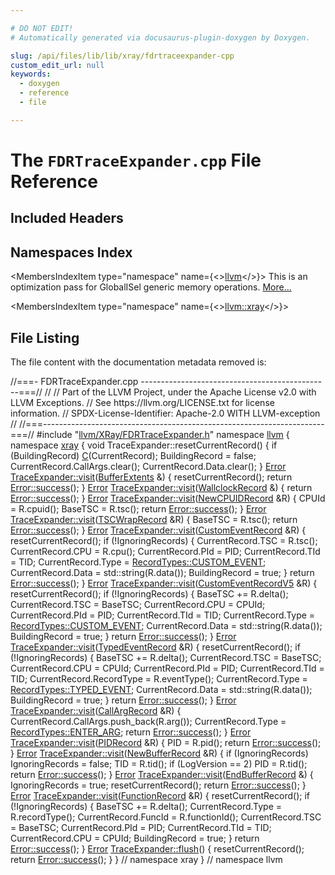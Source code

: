 ```yaml
---

# DO NOT EDIT!
# Automatically generated via docusaurus-plugin-doxygen by Doxygen.

slug: /api/files/lib/lib/xray/fdrtraceexpander-cpp
custom_edit_url: null
keywords:
  - doxygen
  - reference
  - file

---
```





# The `FDRTraceExpander.cpp` File Reference

<DoxygenPage pluginConfig={pluginConfig}>



## Included Headers

<IncludesList>
<IncludesListItem
  filePath="llvm/XRay/FDRTraceExpander.h"
  permalink="/docs/api/files/include/include/llvm/include/llvm/xray/fdrtraceexpander-h"
  isLocal="true" />
</IncludesList>

## Namespaces Index

<MembersIndex>

<MembersIndexItem
  type="namespace"
  name={<><a href="/docs/api/namespaces/llvm">llvm</a></>}>
This is an optimization pass for GlobalISel generic memory operations. <a href="/docs/api/namespaces/llvm/#details">More...</a>
</MembersIndexItem>

<MembersIndexItem
  type="namespace"
  name={<><a href="/docs/api/namespaces/llvm/xray">llvm::xray</a></>}>
</MembersIndexItem>

</MembersIndex>


## File Listing

The file content with the documentation metadata removed is:

<ProgramListing>

<Link id="l00001" /><CodeLine lineNumber="1"><Highlight kind="comment">//===- FDRTraceExpander.cpp -----------------------------------------------===//</Highlight><Highlight kind="normal"></Highlight></CodeLine>
<Link id="l00002" /><CodeLine lineNumber="2"><Highlight kind="normal"></Highlight><Highlight kind="comment">//</Highlight><Highlight kind="normal"></Highlight></CodeLine>
<Link id="l00003" /><CodeLine lineNumber="3"><Highlight kind="normal"></Highlight><Highlight kind="comment">// Part of the LLVM Project, under the Apache License v2.0 with LLVM Exceptions.</Highlight><Highlight kind="normal"></Highlight></CodeLine>
<Link id="l00004" /><CodeLine lineNumber="4"><Highlight kind="normal"></Highlight><Highlight kind="comment">// See https://llvm.org/LICENSE.txt for license information.</Highlight><Highlight kind="normal"></Highlight></CodeLine>
<Link id="l00005" /><CodeLine lineNumber="5"><Highlight kind="normal"></Highlight><Highlight kind="comment">// SPDX-License-Identifier: Apache-2.0 WITH LLVM-exception</Highlight><Highlight kind="normal"></Highlight></CodeLine>
<Link id="l00006" /><CodeLine lineNumber="6"><Highlight kind="normal"></Highlight><Highlight kind="comment">//</Highlight><Highlight kind="normal"></Highlight></CodeLine>
<Link id="l00007" /><CodeLine lineNumber="7"><Highlight kind="normal"></Highlight><Highlight kind="comment">//===----------------------------------------------------------------------===//</Highlight><Highlight kind="normal"></Highlight></CodeLine>
<Link id="l00008" /><CodeLine lineNumber="8"><Highlight kind="normal"></Highlight><Highlight kind="preprocessor">#include &quot;<a href="/docs/api/files/include/include/llvm/include/llvm/xray/fdrtraceexpander-h">llvm/XRay/FDRTraceExpander.h</a>&quot;</Highlight><Highlight kind="normal"></Highlight></CodeLine>
<Link id="l00009" /><CodeLine lineNumber="9"><Highlight kind="normal"></Highlight></CodeLine>
<Link id="l00010" /><CodeLine lineNumber="10"><Highlight kind="normal"></Highlight><Highlight kind="keyword">namespace </Highlight><Highlight kind="normal"><a href="/docs/api/namespaces/llvm">llvm</a> &#123;</Highlight></CodeLine>
<Link id="l00011" /><CodeLine lineNumber="11"><Highlight kind="normal"></Highlight><Highlight kind="keyword">namespace </Highlight><Highlight kind="normal"><a href="/docs/api/namespaces/llvm/xray">xray</a> &#123;</Highlight></CodeLine>
<Link id="l00012" /><CodeLine lineNumber="12"><Highlight kind="normal"></Highlight></CodeLine>
<Link id="l00013" /><CodeLine lineNumber="13"><Highlight kind="normal"></Highlight><Highlight kind="keywordtype">void</Highlight><Highlight kind="normal"> TraceExpander::resetCurrentRecord() &#123;</Highlight></CodeLine>
<Link id="l00014" /><CodeLine lineNumber="14"><Highlight kind="normal">  </Highlight><Highlight kind="keywordflow">if</Highlight><Highlight kind="normal"> (BuildingRecord)</Highlight></CodeLine>
<Link id="l00015" /><CodeLine lineNumber="15"><Highlight kind="normal">    <a href="/docs/api/namespaces/llvm/callingconv/#ac6aa1387c4375260e2468eb5a77fdb4cafd841a49aec1539bc88abc8ff9e170fb">C</a>(CurrentRecord);</Highlight></CodeLine>
<Link id="l00016" /><CodeLine lineNumber="16"><Highlight kind="normal">  BuildingRecord = </Highlight><Highlight kind="keyword">false</Highlight><Highlight kind="normal">;</Highlight></CodeLine>
<Link id="l00017" /><CodeLine lineNumber="17"><Highlight kind="normal">  CurrentRecord.CallArgs.clear();</Highlight></CodeLine>
<Link id="l00018" /><CodeLine lineNumber="18"><Highlight kind="normal">  CurrentRecord.Data.clear();</Highlight></CodeLine>
<Link id="l00019" /><CodeLine lineNumber="19"><Highlight kind="normal">&#125;</Highlight></CodeLine>
<Link id="l00020" /><CodeLine lineNumber="20"><Highlight kind="normal"></Highlight></CodeLine>
<Link id="l00021" /><CodeLine lineNumber="21" lineLink="/docs/api/classes/llvm/xray/traceexpander/#a533e6b5733b685849a0e31250e3c7720"><Highlight kind="normal"><a href="/docs/api/classes/llvm/error">Error</a> <a href="/docs/api/classes/llvm/xray/traceexpander/#a533e6b5733b685849a0e31250e3c7720">TraceExpander::visit</a>(<a href="/docs/api/classes/llvm/xray/bufferextents">BufferExtents</a> &amp;) &#123;</Highlight></CodeLine>
<Link id="l00022" /><CodeLine lineNumber="22"><Highlight kind="normal">  resetCurrentRecord();</Highlight></CodeLine>
<Link id="l00023" /><CodeLine lineNumber="23"><Highlight kind="normal">  </Highlight><Highlight kind="keywordflow">return</Highlight><Highlight kind="normal"> <a href="/docs/api/classes/llvm/error/#a4dfd0813c3d0e0a30439b5a3e9196b59">Error::success</a>();</Highlight></CodeLine>
<Link id="l00024" /><CodeLine lineNumber="24"><Highlight kind="normal">&#125;</Highlight></CodeLine>
<Link id="l00025" /><CodeLine lineNumber="25"><Highlight kind="normal"></Highlight></CodeLine>
<Link id="l00026" /><CodeLine lineNumber="26" lineLink="/docs/api/classes/llvm/xray/traceexpander/#ad8ee1423f94ae9b013a2195982b61797"><Highlight kind="normal"><a href="/docs/api/classes/llvm/error">Error</a> <a href="/docs/api/classes/llvm/xray/traceexpander/#a533e6b5733b685849a0e31250e3c7720">TraceExpander::visit</a>(<a href="/docs/api/classes/llvm/xray/wallclockrecord">WallclockRecord</a> &amp;) &#123; </Highlight><Highlight kind="keywordflow">return</Highlight><Highlight kind="normal"> <a href="/docs/api/classes/llvm/error/#a4dfd0813c3d0e0a30439b5a3e9196b59">Error::success</a>(); &#125;</Highlight></CodeLine>
<Link id="l00027" /><CodeLine lineNumber="27"><Highlight kind="normal"></Highlight></CodeLine>
<Link id="l00028" /><CodeLine lineNumber="28" lineLink="/docs/api/classes/llvm/xray/traceexpander/#ab8aca04847a1e7e2701e8c9c8c5ccebf"><Highlight kind="normal"><a href="/docs/api/classes/llvm/error">Error</a> <a href="/docs/api/classes/llvm/xray/traceexpander/#a533e6b5733b685849a0e31250e3c7720">TraceExpander::visit</a>(<a href="/docs/api/classes/llvm/xray/newcpuidrecord">NewCPUIDRecord</a> &amp;R) &#123;</Highlight></CodeLine>
<Link id="l00029" /><CodeLine lineNumber="29"><Highlight kind="normal">  CPUId = R.cpuid();</Highlight></CodeLine>
<Link id="l00030" /><CodeLine lineNumber="30"><Highlight kind="normal">  BaseTSC = R.tsc();</Highlight></CodeLine>
<Link id="l00031" /><CodeLine lineNumber="31"><Highlight kind="normal">  </Highlight><Highlight kind="keywordflow">return</Highlight><Highlight kind="normal"> <a href="/docs/api/classes/llvm/error/#a4dfd0813c3d0e0a30439b5a3e9196b59">Error::success</a>();</Highlight></CodeLine>
<Link id="l00032" /><CodeLine lineNumber="32"><Highlight kind="normal">&#125;</Highlight></CodeLine>
<Link id="l00033" /><CodeLine lineNumber="33"><Highlight kind="normal"></Highlight></CodeLine>
<Link id="l00034" /><CodeLine lineNumber="34" lineLink="/docs/api/classes/llvm/xray/traceexpander/#a6f6e89f87c40eb647283d85f0976e0ca"><Highlight kind="normal"><a href="/docs/api/classes/llvm/error">Error</a> <a href="/docs/api/classes/llvm/xray/traceexpander/#a533e6b5733b685849a0e31250e3c7720">TraceExpander::visit</a>(<a href="/docs/api/classes/llvm/xray/tscwraprecord">TSCWrapRecord</a> &amp;R) &#123;</Highlight></CodeLine>
<Link id="l00035" /><CodeLine lineNumber="35"><Highlight kind="normal">  BaseTSC = R.tsc();</Highlight></CodeLine>
<Link id="l00036" /><CodeLine lineNumber="36"><Highlight kind="normal">  </Highlight><Highlight kind="keywordflow">return</Highlight><Highlight kind="normal"> <a href="/docs/api/classes/llvm/error/#a4dfd0813c3d0e0a30439b5a3e9196b59">Error::success</a>();</Highlight></CodeLine>
<Link id="l00037" /><CodeLine lineNumber="37"><Highlight kind="normal">&#125;</Highlight></CodeLine>
<Link id="l00038" /><CodeLine lineNumber="38"><Highlight kind="normal"></Highlight></CodeLine>
<Link id="l00039" /><CodeLine lineNumber="39" lineLink="/docs/api/classes/llvm/xray/traceexpander/#a998233c11fa306709edbce845076ce4e"><Highlight kind="normal"><a href="/docs/api/classes/llvm/error">Error</a> <a href="/docs/api/classes/llvm/xray/traceexpander/#a533e6b5733b685849a0e31250e3c7720">TraceExpander::visit</a>(<a href="/docs/api/classes/llvm/xray/customeventrecord">CustomEventRecord</a> &amp;R) &#123;</Highlight></CodeLine>
<Link id="l00040" /><CodeLine lineNumber="40"><Highlight kind="normal">  resetCurrentRecord();</Highlight></CodeLine>
<Link id="l00041" /><CodeLine lineNumber="41"><Highlight kind="normal">  </Highlight><Highlight kind="keywordflow">if</Highlight><Highlight kind="normal"> (!IgnoringRecords) &#123;</Highlight></CodeLine>
<Link id="l00042" /><CodeLine lineNumber="42"><Highlight kind="normal">    CurrentRecord.TSC = R.tsc();</Highlight></CodeLine>
<Link id="l00043" /><CodeLine lineNumber="43"><Highlight kind="normal">    CurrentRecord.CPU = R.cpu();</Highlight></CodeLine>
<Link id="l00044" /><CodeLine lineNumber="44"><Highlight kind="normal">    CurrentRecord.PId = PID;</Highlight></CodeLine>
<Link id="l00045" /><CodeLine lineNumber="45"><Highlight kind="normal">    CurrentRecord.TId = TID;</Highlight></CodeLine>
<Link id="l00046" /><CodeLine lineNumber="46"><Highlight kind="normal">    CurrentRecord.Type = <a href="/docs/api/namespaces/llvm/xray/#a97b00c8e300bcf67f4473baf957f1892a624782357b787994e7624c941d945a0b">RecordTypes::CUSTOM&#95;EVENT</a>;</Highlight></CodeLine>
<Link id="l00047" /><CodeLine lineNumber="47"><Highlight kind="normal">    CurrentRecord.Data = std::string(R.data());</Highlight></CodeLine>
<Link id="l00048" /><CodeLine lineNumber="48"><Highlight kind="normal">    BuildingRecord = </Highlight><Highlight kind="keyword">true</Highlight><Highlight kind="normal">;</Highlight></CodeLine>
<Link id="l00049" /><CodeLine lineNumber="49"><Highlight kind="normal">  &#125;</Highlight></CodeLine>
<Link id="l00050" /><CodeLine lineNumber="50"><Highlight kind="normal">  </Highlight><Highlight kind="keywordflow">return</Highlight><Highlight kind="normal"> <a href="/docs/api/classes/llvm/error/#a4dfd0813c3d0e0a30439b5a3e9196b59">Error::success</a>();</Highlight></CodeLine>
<Link id="l00051" /><CodeLine lineNumber="51"><Highlight kind="normal">&#125;</Highlight></CodeLine>
<Link id="l00052" /><CodeLine lineNumber="52"><Highlight kind="normal"></Highlight></CodeLine>
<Link id="l00053" /><CodeLine lineNumber="53" lineLink="/docs/api/classes/llvm/xray/traceexpander/#a4deb946010d71c120babc7a39bb0e514"><Highlight kind="normal"><a href="/docs/api/classes/llvm/error">Error</a> <a href="/docs/api/classes/llvm/xray/traceexpander/#a533e6b5733b685849a0e31250e3c7720">TraceExpander::visit</a>(<a href="/docs/api/classes/llvm/xray/customeventrecordv5">CustomEventRecordV5</a> &amp;R) &#123;</Highlight></CodeLine>
<Link id="l00054" /><CodeLine lineNumber="54"><Highlight kind="normal">  resetCurrentRecord();</Highlight></CodeLine>
<Link id="l00055" /><CodeLine lineNumber="55"><Highlight kind="normal">  </Highlight><Highlight kind="keywordflow">if</Highlight><Highlight kind="normal"> (!IgnoringRecords) &#123;</Highlight></CodeLine>
<Link id="l00056" /><CodeLine lineNumber="56"><Highlight kind="normal">    BaseTSC += R.delta();</Highlight></CodeLine>
<Link id="l00057" /><CodeLine lineNumber="57"><Highlight kind="normal">    CurrentRecord.TSC = BaseTSC;</Highlight></CodeLine>
<Link id="l00058" /><CodeLine lineNumber="58"><Highlight kind="normal">    CurrentRecord.CPU = CPUId;</Highlight></CodeLine>
<Link id="l00059" /><CodeLine lineNumber="59"><Highlight kind="normal">    CurrentRecord.PId = PID;</Highlight></CodeLine>
<Link id="l00060" /><CodeLine lineNumber="60"><Highlight kind="normal">    CurrentRecord.TId = TID;</Highlight></CodeLine>
<Link id="l00061" /><CodeLine lineNumber="61"><Highlight kind="normal">    CurrentRecord.Type = <a href="/docs/api/namespaces/llvm/xray/#a97b00c8e300bcf67f4473baf957f1892a624782357b787994e7624c941d945a0b">RecordTypes::CUSTOM&#95;EVENT</a>;</Highlight></CodeLine>
<Link id="l00062" /><CodeLine lineNumber="62"><Highlight kind="normal">    CurrentRecord.Data = std::string(R.data());</Highlight></CodeLine>
<Link id="l00063" /><CodeLine lineNumber="63"><Highlight kind="normal">    BuildingRecord = </Highlight><Highlight kind="keyword">true</Highlight><Highlight kind="normal">;</Highlight></CodeLine>
<Link id="l00064" /><CodeLine lineNumber="64"><Highlight kind="normal">  &#125;</Highlight></CodeLine>
<Link id="l00065" /><CodeLine lineNumber="65"><Highlight kind="normal">  </Highlight><Highlight kind="keywordflow">return</Highlight><Highlight kind="normal"> <a href="/docs/api/classes/llvm/error/#a4dfd0813c3d0e0a30439b5a3e9196b59">Error::success</a>();</Highlight></CodeLine>
<Link id="l00066" /><CodeLine lineNumber="66"><Highlight kind="normal">&#125;</Highlight></CodeLine>
<Link id="l00067" /><CodeLine lineNumber="67"><Highlight kind="normal"></Highlight></CodeLine>
<Link id="l00068" /><CodeLine lineNumber="68" lineLink="/docs/api/classes/llvm/xray/traceexpander/#a3057671f15f29579f9aa77d290a7f8df"><Highlight kind="normal"><a href="/docs/api/classes/llvm/error">Error</a> <a href="/docs/api/classes/llvm/xray/traceexpander/#a533e6b5733b685849a0e31250e3c7720">TraceExpander::visit</a>(<a href="/docs/api/classes/llvm/xray/typedeventrecord">TypedEventRecord</a> &amp;R) &#123;</Highlight></CodeLine>
<Link id="l00069" /><CodeLine lineNumber="69"><Highlight kind="normal">  resetCurrentRecord();</Highlight></CodeLine>
<Link id="l00070" /><CodeLine lineNumber="70"><Highlight kind="normal">  </Highlight><Highlight kind="keywordflow">if</Highlight><Highlight kind="normal"> (!IgnoringRecords) &#123;</Highlight></CodeLine>
<Link id="l00071" /><CodeLine lineNumber="71"><Highlight kind="normal">    BaseTSC += R.delta();</Highlight></CodeLine>
<Link id="l00072" /><CodeLine lineNumber="72"><Highlight kind="normal">    CurrentRecord.TSC = BaseTSC;</Highlight></CodeLine>
<Link id="l00073" /><CodeLine lineNumber="73"><Highlight kind="normal">    CurrentRecord.CPU = CPUId;</Highlight></CodeLine>
<Link id="l00074" /><CodeLine lineNumber="74"><Highlight kind="normal">    CurrentRecord.PId = PID;</Highlight></CodeLine>
<Link id="l00075" /><CodeLine lineNumber="75"><Highlight kind="normal">    CurrentRecord.TId = TID;</Highlight></CodeLine>
<Link id="l00076" /><CodeLine lineNumber="76"><Highlight kind="normal">    CurrentRecord.RecordType = R.eventType();</Highlight></CodeLine>
<Link id="l00077" /><CodeLine lineNumber="77"><Highlight kind="normal">    CurrentRecord.Type = <a href="/docs/api/namespaces/llvm/xray/#a97b00c8e300bcf67f4473baf957f1892af5f044ed2f1c57504ebd8016581116f4">RecordTypes::TYPED&#95;EVENT</a>;</Highlight></CodeLine>
<Link id="l00078" /><CodeLine lineNumber="78"><Highlight kind="normal">    CurrentRecord.Data = std::string(R.data());</Highlight></CodeLine>
<Link id="l00079" /><CodeLine lineNumber="79"><Highlight kind="normal">    BuildingRecord = </Highlight><Highlight kind="keyword">true</Highlight><Highlight kind="normal">;</Highlight></CodeLine>
<Link id="l00080" /><CodeLine lineNumber="80"><Highlight kind="normal">  &#125;</Highlight></CodeLine>
<Link id="l00081" /><CodeLine lineNumber="81"><Highlight kind="normal">  </Highlight><Highlight kind="keywordflow">return</Highlight><Highlight kind="normal"> <a href="/docs/api/classes/llvm/error/#a4dfd0813c3d0e0a30439b5a3e9196b59">Error::success</a>();</Highlight></CodeLine>
<Link id="l00082" /><CodeLine lineNumber="82"><Highlight kind="normal">&#125;</Highlight></CodeLine>
<Link id="l00083" /><CodeLine lineNumber="83"><Highlight kind="normal"></Highlight></CodeLine>
<Link id="l00084" /><CodeLine lineNumber="84" lineLink="/docs/api/classes/llvm/xray/traceexpander/#aad5adad425da8e9ba16cee02eedc160e"><Highlight kind="normal"><a href="/docs/api/classes/llvm/error">Error</a> <a href="/docs/api/classes/llvm/xray/traceexpander/#a533e6b5733b685849a0e31250e3c7720">TraceExpander::visit</a>(<a href="/docs/api/classes/llvm/xray/callargrecord">CallArgRecord</a> &amp;R) &#123;</Highlight></CodeLine>
<Link id="l00085" /><CodeLine lineNumber="85"><Highlight kind="normal">  CurrentRecord.CallArgs.push&#95;back(R.arg());</Highlight></CodeLine>
<Link id="l00086" /><CodeLine lineNumber="86"><Highlight kind="normal">  CurrentRecord.Type = <a href="/docs/api/namespaces/llvm/xray/#a97b00c8e300bcf67f4473baf957f1892a88c8a800b3fe4ea6c2fc2524f7ee2645">RecordTypes::ENTER&#95;ARG</a>;</Highlight></CodeLine>
<Link id="l00087" /><CodeLine lineNumber="87"><Highlight kind="normal">  </Highlight><Highlight kind="keywordflow">return</Highlight><Highlight kind="normal"> <a href="/docs/api/classes/llvm/error/#a4dfd0813c3d0e0a30439b5a3e9196b59">Error::success</a>();</Highlight></CodeLine>
<Link id="l00088" /><CodeLine lineNumber="88"><Highlight kind="normal">&#125;</Highlight></CodeLine>
<Link id="l00089" /><CodeLine lineNumber="89"><Highlight kind="normal"></Highlight></CodeLine>
<Link id="l00090" /><CodeLine lineNumber="90" lineLink="/docs/api/classes/llvm/xray/traceexpander/#a15f115232daa7adac4a083d8a47e3393"><Highlight kind="normal"><a href="/docs/api/classes/llvm/error">Error</a> <a href="/docs/api/classes/llvm/xray/traceexpander/#a533e6b5733b685849a0e31250e3c7720">TraceExpander::visit</a>(<a href="/docs/api/classes/llvm/xray/pidrecord">PIDRecord</a> &amp;R) &#123;</Highlight></CodeLine>
<Link id="l00091" /><CodeLine lineNumber="91"><Highlight kind="normal">  PID = R.pid();</Highlight></CodeLine>
<Link id="l00092" /><CodeLine lineNumber="92"><Highlight kind="normal">  </Highlight><Highlight kind="keywordflow">return</Highlight><Highlight kind="normal"> <a href="/docs/api/classes/llvm/error/#a4dfd0813c3d0e0a30439b5a3e9196b59">Error::success</a>();</Highlight></CodeLine>
<Link id="l00093" /><CodeLine lineNumber="93"><Highlight kind="normal">&#125;</Highlight></CodeLine>
<Link id="l00094" /><CodeLine lineNumber="94"><Highlight kind="normal"></Highlight></CodeLine>
<Link id="l00095" /><CodeLine lineNumber="95" lineLink="/docs/api/classes/llvm/xray/traceexpander/#a5c124aa4f37f0b81f55ff85c9af17d6c"><Highlight kind="normal"><a href="/docs/api/classes/llvm/error">Error</a> <a href="/docs/api/classes/llvm/xray/traceexpander/#a533e6b5733b685849a0e31250e3c7720">TraceExpander::visit</a>(<a href="/docs/api/classes/llvm/xray/newbufferrecord">NewBufferRecord</a> &amp;R) &#123;</Highlight></CodeLine>
<Link id="l00096" /><CodeLine lineNumber="96"><Highlight kind="normal">  </Highlight><Highlight kind="keywordflow">if</Highlight><Highlight kind="normal"> (IgnoringRecords)</Highlight></CodeLine>
<Link id="l00097" /><CodeLine lineNumber="97"><Highlight kind="normal">    IgnoringRecords = </Highlight><Highlight kind="keyword">false</Highlight><Highlight kind="normal">;</Highlight></CodeLine>
<Link id="l00098" /><CodeLine lineNumber="98"><Highlight kind="normal">  TID = R.tid();</Highlight></CodeLine>
<Link id="l00099" /><CodeLine lineNumber="99"><Highlight kind="normal">  </Highlight><Highlight kind="keywordflow">if</Highlight><Highlight kind="normal"> (LogVersion == 2)</Highlight></CodeLine>
<Link id="l00100" /><CodeLine lineNumber="100"><Highlight kind="normal">    PID = R.tid();</Highlight></CodeLine>
<Link id="l00101" /><CodeLine lineNumber="101"><Highlight kind="normal">  </Highlight><Highlight kind="keywordflow">return</Highlight><Highlight kind="normal"> <a href="/docs/api/classes/llvm/error/#a4dfd0813c3d0e0a30439b5a3e9196b59">Error::success</a>();</Highlight></CodeLine>
<Link id="l00102" /><CodeLine lineNumber="102"><Highlight kind="normal">&#125;</Highlight></CodeLine>
<Link id="l00103" /><CodeLine lineNumber="103"><Highlight kind="normal"></Highlight></CodeLine>
<Link id="l00104" /><CodeLine lineNumber="104" lineLink="/docs/api/classes/llvm/xray/traceexpander/#abdf89650155f26b79ea2f096ac9e8f2c"><Highlight kind="normal"><a href="/docs/api/classes/llvm/error">Error</a> <a href="/docs/api/classes/llvm/xray/traceexpander/#a533e6b5733b685849a0e31250e3c7720">TraceExpander::visit</a>(<a href="/docs/api/classes/llvm/xray/endbufferrecord">EndBufferRecord</a> &amp;) &#123;</Highlight></CodeLine>
<Link id="l00105" /><CodeLine lineNumber="105"><Highlight kind="normal">  IgnoringRecords = </Highlight><Highlight kind="keyword">true</Highlight><Highlight kind="normal">;</Highlight></CodeLine>
<Link id="l00106" /><CodeLine lineNumber="106"><Highlight kind="normal">  resetCurrentRecord();</Highlight></CodeLine>
<Link id="l00107" /><CodeLine lineNumber="107"><Highlight kind="normal">  </Highlight><Highlight kind="keywordflow">return</Highlight><Highlight kind="normal"> <a href="/docs/api/classes/llvm/error/#a4dfd0813c3d0e0a30439b5a3e9196b59">Error::success</a>();</Highlight></CodeLine>
<Link id="l00108" /><CodeLine lineNumber="108"><Highlight kind="normal">&#125;</Highlight></CodeLine>
<Link id="l00109" /><CodeLine lineNumber="109"><Highlight kind="normal"></Highlight></CodeLine>
<Link id="l00110" /><CodeLine lineNumber="110" lineLink="/docs/api/classes/llvm/xray/traceexpander/#ac253c770774248a61f9a38edc16da10e"><Highlight kind="normal"><a href="/docs/api/classes/llvm/error">Error</a> <a href="/docs/api/classes/llvm/xray/traceexpander/#a533e6b5733b685849a0e31250e3c7720">TraceExpander::visit</a>(<a href="/docs/api/classes/llvm/xray/functionrecord">FunctionRecord</a> &amp;R) &#123;</Highlight></CodeLine>
<Link id="l00111" /><CodeLine lineNumber="111"><Highlight kind="normal">  resetCurrentRecord();</Highlight></CodeLine>
<Link id="l00112" /><CodeLine lineNumber="112"><Highlight kind="normal">  </Highlight><Highlight kind="keywordflow">if</Highlight><Highlight kind="normal"> (!IgnoringRecords) &#123;</Highlight></CodeLine>
<Link id="l00113" /><CodeLine lineNumber="113"><Highlight kind="normal">    BaseTSC += R.delta();</Highlight></CodeLine>
<Link id="l00114" /><CodeLine lineNumber="114"><Highlight kind="normal">    CurrentRecord.Type = R.recordType();</Highlight></CodeLine>
<Link id="l00115" /><CodeLine lineNumber="115"><Highlight kind="normal">    CurrentRecord.FuncId = R.functionId();</Highlight></CodeLine>
<Link id="l00116" /><CodeLine lineNumber="116"><Highlight kind="normal">    CurrentRecord.TSC = BaseTSC;</Highlight></CodeLine>
<Link id="l00117" /><CodeLine lineNumber="117"><Highlight kind="normal">    CurrentRecord.PId = PID;</Highlight></CodeLine>
<Link id="l00118" /><CodeLine lineNumber="118"><Highlight kind="normal">    CurrentRecord.TId = TID;</Highlight></CodeLine>
<Link id="l00119" /><CodeLine lineNumber="119"><Highlight kind="normal">    CurrentRecord.CPU = CPUId;</Highlight></CodeLine>
<Link id="l00120" /><CodeLine lineNumber="120"><Highlight kind="normal">    BuildingRecord = </Highlight><Highlight kind="keyword">true</Highlight><Highlight kind="normal">;</Highlight></CodeLine>
<Link id="l00121" /><CodeLine lineNumber="121"><Highlight kind="normal">  &#125;</Highlight></CodeLine>
<Link id="l00122" /><CodeLine lineNumber="122"><Highlight kind="normal">  </Highlight><Highlight kind="keywordflow">return</Highlight><Highlight kind="normal"> <a href="/docs/api/classes/llvm/error/#a4dfd0813c3d0e0a30439b5a3e9196b59">Error::success</a>();</Highlight></CodeLine>
<Link id="l00123" /><CodeLine lineNumber="123"><Highlight kind="normal">&#125;</Highlight></CodeLine>
<Link id="l00124" /><CodeLine lineNumber="124"><Highlight kind="normal"></Highlight></CodeLine>
<Link id="l00125" /><CodeLine lineNumber="125" lineLink="/docs/api/classes/llvm/xray/traceexpander/#adcb69ec17bb48e6c745866009f2829e5"><Highlight kind="normal"><a href="/docs/api/classes/llvm/error">Error</a> <a href="/docs/api/classes/llvm/xray/traceexpander/#adcb69ec17bb48e6c745866009f2829e5">TraceExpander::flush</a>() &#123;</Highlight></CodeLine>
<Link id="l00126" /><CodeLine lineNumber="126"><Highlight kind="normal">  resetCurrentRecord();</Highlight></CodeLine>
<Link id="l00127" /><CodeLine lineNumber="127"><Highlight kind="normal">  </Highlight><Highlight kind="keywordflow">return</Highlight><Highlight kind="normal"> <a href="/docs/api/classes/llvm/error/#a4dfd0813c3d0e0a30439b5a3e9196b59">Error::success</a>();</Highlight></CodeLine>
<Link id="l00128" /><CodeLine lineNumber="128"><Highlight kind="normal">&#125;</Highlight></CodeLine>
<Link id="l00129" /><CodeLine lineNumber="129"><Highlight kind="normal"></Highlight></CodeLine>
<Link id="l00130" /><CodeLine lineNumber="130"><Highlight kind="normal">&#125; </Highlight><Highlight kind="comment">// namespace xray</Highlight><Highlight kind="normal"></Highlight></CodeLine>
<Link id="l00131" /><CodeLine lineNumber="131"><Highlight kind="normal">&#125; </Highlight><Highlight kind="comment">// namespace llvm</Highlight><Highlight kind="normal"></Highlight></CodeLine>

</ProgramListing>


</DoxygenPage>
